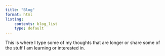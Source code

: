 ```yaml
---
title: "Blog"
format: html
listing: 
    contents: blog_list
    type: default
---
```


This is where I type some of my thoughts that are longer or share some of the stuff I am learning or interested in.